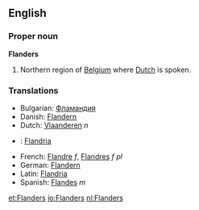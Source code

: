 ==English==
===Proper noun===
'''Flanders'''

#Northern region of [[Belgium]] where [[Dutch]] is spoken.

===Translations===
*Bulgarian: [[Фламандия]]
*Danish: [[Flandern]]
*Dutch: [[Vlaanderen]] ''n''
* {{et}}: [[Flandria]]
*French: [[Flandre]] ''f'', [[Flandres]] ''f pl''
*German: [[Flandern]]
*Latin: [[Flandria]]
*Spanish: [[Flandes]] ''m''

[[et:Flanders]]
[[io:Flanders]]
[[nl:Flanders]]